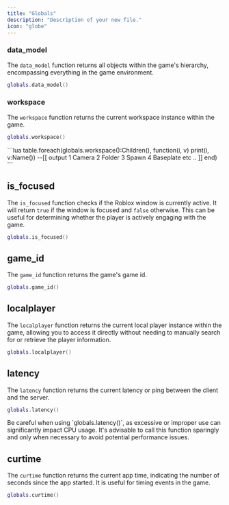```yaml
---
title: "Globals"
description: "Description of your new file."
icon: "globe"
---
```


### data_model

The `data_model` function returns all objects within the game's hierarchy, encompassing everything in the game environment.

```lua
globals.data_model()
```

### workspace

The `workspace` function returns the current workspace instance within the game.

```lua
globals.workspace()
```

<Expandable title="Usage example">
  ```lua
  table.foreach(globals.workspace():Children(), function(i, v)
      print(i, v:Name())
      --[[ output
  		1 Camera
  		2 Folder
  		3 Spawn
  		4 Baseplate
  		etc ..
  	]]
  end)
  ```
</Expandable>

## is_focused

The `is_focused` function checks if the Roblox window is currently active. It will return `true` if the window is focused and `false` otherwise. This can be useful for determining whether the player is actively engaging with the game.

```lua
globals.is_focused()
```

## game_id

The `game_id` function returns the game's game id.

```lua
globals.game_id()
```

## localplayer

The `localplayer` function returns the current local player instance within the game, allowing you to access it directly without needing to manually search for or retrieve the player information.

```lua
globals.localplayer()
```

## latency

The `latency` function returns the current latency or ping between the client and the server.

```lua
globals.latency()
```

<Warning>
  Be careful when using `globals.latency()`, as excessive or improper use can significantly impact CPU usage. It's advisable to call this function sparingly and only when necessary to avoid potential performance issues.
</Warning>

## curtime

The `curtime` function returns the current app time, indicating the number of seconds since the app started. It is useful for timing events in the game.

```lua
globals.curtime()
```